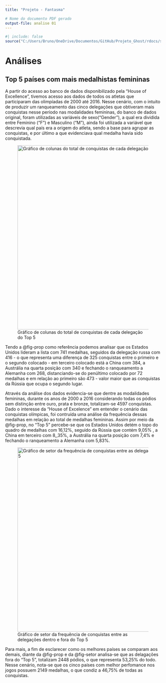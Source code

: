 ```yaml
---
title: "Projeto - Fantasma"

# Nome do documento PDF gerado
output-file: analise 01
---
```


```r
#| include: false
source("C:/Users/Bruno/OneDrive/Documentos/GitHub/Projeto_Ghost/rdocs/source/packages.R")

```

# Análises

## Top 5 países com mais medalhistas femininas

A partir do acesso ao banco de dados disponibilizado pela "House of Excellence", tivemos acesso aos dados de todos os atletas que participaram das olimpíadas de 2000 até 2016. Nesse cenário, com o intuito de produzir um ranqueamento das cinco delegações que obtiveram mais conquistas nesse período nas modalidades femininas, do banco de dados original, foram utilizadas as variáveis de sexo("Gender"), a qual era dividida entre Feminino ("F") e Masculino ("M"), ainda foi utilizada a variável que descrevia qual país era a origem do atleta, sendo a base para agrupar as conquistas, e por último a que evidenciava qual medalha havia sido conquistada.

![Gráfico de colunas do total de conquistas de cada delegação do Top 5](images/colunas-prop-medalha.png){#fig-prop alt="Gráfico de colunas do total de conquistas de cada delegação do Top 5" fig-align="center" width="158mm"}

Tendo a @fig-prop como referência podemos analisar que os Estados Unidos lideram a lista com 741 medalhas, seguidos da delegação russa com 416 - o que representa uma diferença de 325 conquistas entre o primeiro e o segundo colocado - em terceiro colocado está a China com 384, a Austrália na quarta posição com 340 e fechando o ranqueamento a Alemanha com 268, distanciando-se do penúltimo colocado por 72 medalhas e em relação ao primeiro são 473 - valor maior que as conquistas da Rússia que ocupa o segundo lugar.

Através da análise dos dados evidencia-se que dentre as modalidades femininas, durante os anos de 2000 a 2016 considerando todas os pódios sem distinção entre ouro, prata e bronze, totalizam-se 4597 conquistas. Dado o interesse da "House of Excelence" em entender o cenário das conquistas olímpicas, foi contruída uma análise da frequência dessas medalhas em relação ao total de medalhas femininas. Assim por meio da @fig-prop, no "Top 5" percebe-se que os Estados Unidos detém o topo do quadro de medalhas com 16,12%, seguido da Rússia que contém 9,05% , a China em terceiro com 8,,35%, a Austrália na quarta posição com 7,4% e fechando o ranqueamento a Alemanha com 5,83%.

![Gráfico de setor da frequência de conquistas entre as delegações dentro e fora do Top 5](images/setor_paises.png){#fig-setor alt="Gráfico de setor da frequência de conquistas entre as delegações dentro e fora do Top 5" fig-pos="H" fig-align="center" width="158mm"}

Para mais, a fim de esclarecer como os melhores países se comparam aos demais, diante da @fig-prop e da @fig-setor analisa-se que as delagações fora do "Top 5", totalizam 2448 pódios, o que representa 53,25% do todo. Nesse cenário, nota-se que os cinco países com melhor perfomance nos jogos possuem 2149 medalhas, o que condiz a 46,75% de todas as conquistas.
